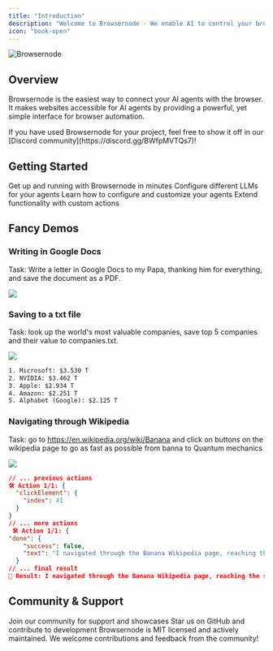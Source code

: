 ```yaml
---
title: "Introduction"
description: "Welcome to Browsernode - We enable AI to control your browser"
icon: "book-open"
---
```


<img className="block" src="/images/BrowserNode-Banner-Text-White-BG-narrow.png" alt="Browsernode" />

## Overview

Browsernode is the easiest way to connect your AI agents with the browser. It makes websites accessible for AI agents by providing a powerful, yet simple interface for browser automation.

<Note>
  If you have used Browsernode for your project, feel free to show it off in our
  [Discord community](https://discord.gg/BWfpMVTQs7)!
</Note>

## Getting Started

<CardGroup cols={2}>
  <Card title="Quick Start" icon="rocket" href="/quickstart">
    Get up and running with Browsernode in minutes
  </Card>
  <Card
    title="Supported Models"
    icon="robot"
    href="/customize/supported-models"
  >
    Configure different LLMs for your agents
  </Card>
  <Card title="Agent Settings" icon="gear" href="/customize/agent-settings">
    Learn how to configure and customize your agents
  </Card>
  <Card title="Custom Functions" icon="code" href="/customize/custom-functions">
    Extend functionality with custom actions
  </Card>
</CardGroup>

## Fancy Demos

### Writing in Google Docs

Task: Write a letter in Google Docs to my Papa, thanking him for everything, and save the document as a PDF.

<Frame>
  <img src="https://github.com/user-attachments/assets/615a8581-7a08-4a7a-85ad-2ac8cebdf74c" />
</Frame>

### Saving to a txt file

Task: look up the world's most valuable companies, save top 5 companies and their value to companies.txt.
<Frame>
<img src="https://github.com/user-attachments/assets/ac2e1fa6-f455-4f89-a710-877aebfcd590" />
</Frame>


```txt companies.txt
1. Microsoft: $3.530 T
2. NVIDIA: $3.462 T
3. Apple: $2.934 T
4. Amazon: $2.251 T
5. Alphabet (Google): $2.125 T
```

### Navigating through Wikipedia

Task: go to https://en.wikipedia.org/wiki/Banana and click on buttons on the wikipedia page to go as fast as possible from banna to Quantum mechanics

<Frame>
  <img src="https://github.com/user-attachments/assets/ae3ce541-a710-4941-a28a-6f26be704c9f" />
</Frame>


```json output:
// ... previous actions
🛠️ Action 1/1: {
  "clickElement": {
    "index": 41
  }
}
// ... more actions
 🛠️ Action 1/1: {
"done": {
    "success": false,
    "text": "I navigated through the Banana Wikipedia page, reaching the section on Fusarium wilt TR4. However, I did not complete the task of reaching Quantum mechanics."
  }
// ... final result
📄 Result: I navigated through the Banana Wikipedia page, reaching the section on Fusarium wilt TR4. However, I did not complete the task of reaching Quantum mechanics.
```

## Community & Support

<CardGroup cols={2}>
  <Card
    title="Join Discord"
    icon="discord"
    href="https://discord.gg/BWfpMVTQs7"
  >
    Join our community for support and showcases
  </Card>
  <Card
    title="GitHub"
    icon="github"
    href="https://github.com/leoning60/browsernode"
  >
    Star us on GitHub and contribute to development
  </Card>
</CardGroup>

<Note>
  Browsernode is MIT licensed and actively maintained. We welcome contributions
  and feedback from the community!
</Note>
